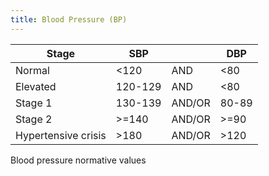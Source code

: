 ```yaml
---
title: Blood Pressure (BP)
---
```


::: {#tbl-bp-values}

<table class="basic-table">
  <thead>
    <tr>
      <th>Stage</th>
      <th>SBP</th>
      <th></th>
      <th>DBP</th>
    </tr>
  </thead>
  <tbody>
    <tr>
      <td>Normal</td>
      <td>&lt;120</td>
      <td>AND</td>
      <td>&lt;80</td>
    </tr>
    <tr>
      <td>Elevated</td>
      <td>120-129</td>
      <td>AND</td>
      <td>&lt;80</td>
    </tr>
    <tr>
      <td>Stage 1</td>
      <td>130-139</td>
      <td>AND/OR</td>
      <td>80-89</td>
    </tr>
    <tr>
      <td>Stage 2</td>
      <td>&gt;=140</td>
      <td>AND/OR</td>
      <td>&gt;=90</td>
    </tr>
    <tr>
      <td>Hypertensive crisis</td>
      <td>&gt;180</td>
      <td>AND/OR</td>
      <td>&gt;120</td>
    </tr>
  </tbody>
</table>

Blood pressure normative values

:::





